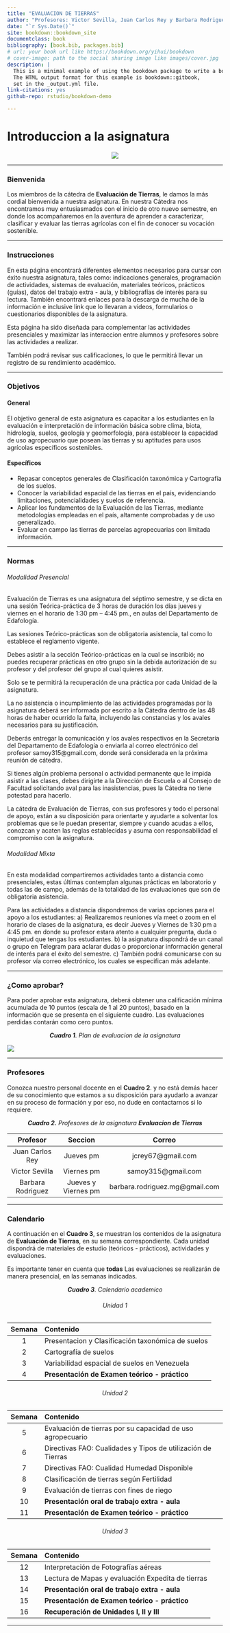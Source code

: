 ```yaml
--- 
title: "EVALUACION DE TIERRAS"
author: "Profesores: Victor Sevilla, Juan Carlos Rey y Barbara Rodriguez"
date: "`r Sys.Date()`"
site: bookdown::bookdown_site
documentclass: book
bibliography: [book.bib, packages.bib]
# url: your book url like https://bookdown.org/yihui/bookdown
# cover-image: path to the social sharing image like images/cover.jpg
description: |
  This is a minimal example of using the bookdown package to write a book.
  The HTML output format for this example is bookdown::gitbook,
  set in the _output.yml file.
link-citations: yes
github-repo: rstudio/bookdown-demo

---
```


# Introduccion a la asignatura {-}

<center>![](Imagenes/Portada.png)</center>

---

### Bienvenida {-}

Los miembros de la cátedra de **Evaluación de Tierras**, le damos la más cordial bienvenida a nuestra asignatura. En nuestra Cátedra nos encontramos muy entusiasmados con el inicio de otro nuevo semestre, en donde los acompañaremos en la aventura de aprender a caracterizar, clasificar y evaluar las tierras agrícolas con el fin de conocer su vocación sostenible.

---

### Instrucciones {-}

En esta página encontrará diferentes elementos necesarios para cursar con éxito nuestra asignatura, tales como: indicaciones generales, programación de actividades, sistemas de evaluación, materiales teóricos, prácticos (guías), datos del trabajo extra - aula, y bibliografías de interés para su lectura. También encontrará enlaces para la descarga de mucha de la información e inclusive link que lo llevaran a videos, formularios o cuestionarios disponibles de la asignatura.

Esta página ha sido diseñada para complementar las actividades presenciales y maximizar las interaccion entre alumnos y profesores sobre las actividades a realizar.

También podrá revisar sus calificaciones, lo que le permitirá llevar un registro de su rendimiento académico.

---

### Objetivos {-}

#### General {-}

El objetivo general de esta asignatura es capacitar a los estudiantes en la evaluación e interpretación de información básica sobre clima, biota, hidrología, suelos, geología y geomorfología, para establecer la capacidad de uso agropecuario que posean las tierras y su aptitudes para usos agrícolas específicos sostenibles.

#### Específicos {-}

* Repasar conceptos generales de Clasificación taxonómica y Cartografía de los suelos.
* Conocer la variabilidad espacial de las tierras en el país,  evidenciando limitaciones, potencialidades y suelos de referencia.
* Aplicar los fundamentos de la Evaluación de las Tierras, mediante metodologías empleadas en el país, altamente comprobadas y de uso generalizado.
* Evaluar en campo las tierras de parcelas agropecuarias con limitada información.

---

### Normas {-}

###### Modalidad Presencial {-}

Evaluación de Tierras es una asignatura del séptimo semestre, y se dicta en una sesión Teórica-práctica de 3 horas de duración los días jueves y viernes en el horario de 1:30 pm – 4:45 pm., en aulas del Departamento de Edafología.

Las sesiones Teórico-prácticas son de obligatoria asistencia, tal como lo establece el reglamento vigente.

Debes asistir a la sección Teórico-prácticas en la cual se inscribió; no puedes recuperar prácticas en otro grupo sin la debida autorización de su profesor y del profesor del grupo al cual quieres asistir.

Solo se te permitirá la recuperación de una práctica por cada Unidad de la asignatura.

La no asistencia o incumplimiento de las actividades programadas por la asignatura deberá ser informada por escrito a la Cátedra dentro de las 48 horas de haber ocurrido la falta, incluyendo las constancias y los avales necesarios para su justificación.

Deberás entregar la comunicación y los avales respectivos en la Secretaría del Departamento de Edafología o enviarla al correo electrónico del profesor  samoy315@gmail.com, donde será considerada en la próxima reunión de cátedra.

Si tienes algún problema personal o actividad permanente que le impida asistir a las clases, debes dirigirte a la Dirección de Escuela o al Consejo de Facultad solicitando aval para las inasistencias, pues la Cátedra no tiene potestad para hacerlo.

La cátedra de Evaluación de Tierras, con sus profesores y todo el personal de apoyo, están a su disposición para orientarte y ayudarte a solventar los problemas que se le puedan presentar, siempre y cuando acudas a ellos, conozcan y acaten las reglas establecidas y asuma con responsabilidad el compromiso con la asignatura.

###### Modalidad Mixta {-}

En esta modalidad compartiremos actividades tanto a distancia como presenciales, estas últimas contemplan algunas prácticas en laboratorio y todas las de campo, además de la totalidad de las evaluaciones que son de obligatoria asistencia.

Para las actividades a distancia dispondremos de varias opciones para el apoyo a los estudiantes: a) Realizaremos reuniones vía meet o zoom en el horario de clases de la asignatura, es decir Jueves y Viernes de 1:30 pm a 4:45 pm. en donde su profesor estara atento a cualquier pregunta, duda o inquietud que tengas los estudiantes. b) la asignatura dispondrá de un canal o grupo en Telegram para aclarar dudas o proporcionar información general de interés para el éxito del semestre. c) También podrá comunicarse con su profesor vía correo electrónico, los cuales se especifican más adelante.


---

### ¿Como aprobar? {-}

Para poder aprobar esta asignatura, deberá obtener una calificación mínima acumulada de 10 puntos (escala de 1 al 20 puntos), basado en la información que se presenta en el siguiente cuadro. Las evaluaciones perdidas contarán como cero puntos.

<center>***Cuadro 1**. Plan de evaluacion de la asignatura*</center>

![](Imagenes/Aprobar2.PNG)

---

### Profesores {-}

Conozca nuestro personal docente en el **Cuadro 2**. y no está demás hacer de su conocimiento que estamos a su disposición para ayudarlo a avanzar en su proceso de formación y por eso, no dude en contactarnos si lo requiere.

<center> ***Cuadro 2.** Profesores de la asignatura **Evaluacion de Tierras*** </center>

<div style="font-size: 10px">
|Profesor|Seccion|Correo|
|:---:|:---:|:---:|
|Juan Carlos Rey|Jueves pm|jcrey67@gmail.com|
|Victor Sevilla|Viernes pm|samoy315@gmail.com|
|Barbara Rodriguez|Jueves y Viernes pm|barbara.rodriguez.mg@gmail.com|
</div>

---

### Calendario {-}

A continuación en el **Cuadro 3**, se muestran los contenidos de la asignatura de **Evaluación de Tierras**, en su semana correspondiente. Cada unidad dispondrá de materiales de estudio (teóricos - prácticos), actividades y evaluaciones.

Es importante tener en cuenta que **todas** Las evaluaciones se realizarán de manera presencial, en las semanas indicadas.

<center>***Cuadro 3**. Calendario academico*</center>

<h6 style="text-align: center;">Unidad 1</h1>

|Semana|Contenido|
|:---:|:---|
|1|Presentacion y Clasificación taxonómica de suelos|
|2|Cartografía de suelos|
|3|Variabilidad espacial de suelos en Venezuela|
|4|**Presentación de Examen teórico - práctico**|

<h6 style="text-align: center;">Unidad 2</h1>

|Semana|Contenido|
|:---:|:---|
|5|Evaluación de tierras por su capacidad de uso agropecuario|
|6|Directivas FAO: Cualidades y Tipos de utilización de Tierras|
|7|Directivas FAO: Cualidad Humedad Disponible|
|8|Clasificación de tierras según Fertilidad|
|9|Evaluación de tierras con fines de riego|
|10|**Presentación oral de trabajo extra - aula**|
|11|**Presentación de Examen teórico - práctico**|

<h6 style="text-align: center;">Unidad 3</h1>

|Semana|Contenido|
|:---:|:---|
|12|Interpretación de Fotografías aéreas|
|13|Lectura de Mapas y evaluación Expedita de tierras|
|14|**Presentación oral de trabajo extra - aula**|
|15|**Presentación de Examen teórico - práctico**|
|16|**Recuperación de Unidades I, II y III**|
<!-- |xx|<a href="https://youtu.be/JE0vUiCQrvs">prueba</a>| -->



---

 <!-- width="100" height="100" -->
 <!-- [rmarkdown_reference.pdf](https://github.com/JoseCaicedoDev/cardReact/files/9688200/rmarkdown_reference.pdf) -->

<!-- aqui podra descargar el libro de Hobbit [Libro del Hobbit](pdf/hobbit.pdf) -->


<!-- <div> -->
<!-- <p style = 'text-align:center;'> -->
<!-- <iframe width="400" height = "220" -->
<!-- src="https://www.youtube.com/embed/tgbNymZ7vqY"> -->
<!-- </iframe> -->
<!-- </div> -->
<!-- </p> -->